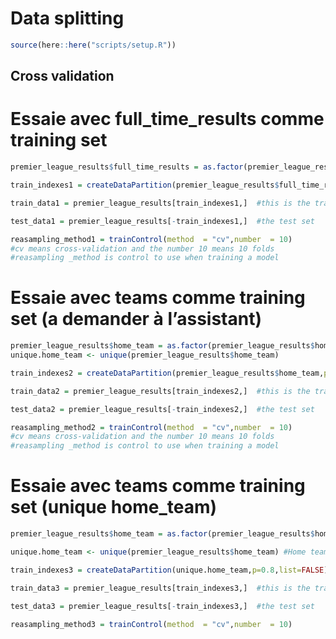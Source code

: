 # Data splitting

```r
source(here::here("scripts/setup.R"))
```

## Cross validation

# Essaie avec full_time_results comme training set

```r

premier_league_results$full_time_results = as.factor(premier_league_results$full_time_results) #to transform our response variable to a factor in order to take into consideration the levels

train_indexes1 = createDataPartition(premier_league_results$full_time_results,p=0.8,list=FALSE) # p percentage of the training set, in this case 80%

train_data1 = premier_league_results[train_indexes1,]  #this is the training set

test_data1 = premier_league_results[-train_indexes1,]  #the test set

reasampling_method1 = trainControl(method  = "cv",number  = 10) 
#cv means cross-validation and the number 10 means 10 folds
#reasampling _method is control to use when training a model

```


# Essaie avec teams comme training set (a demander à l'assistant)
```r

premier_league_results$home_team = as.factor(premier_league_results$home_team) #to transform our response variable to a factor in order to take into consideration the levels
unique.home_team <- unique(premier_league_results$home_team)

train_indexes2 = createDataPartition(premier_league_results$home_team,p=0.8,list=FALSE) # p percentage of the training set, in this case 80%

train_data2 = premier_league_results[train_indexes2,]  #this is the training set

test_data2 = premier_league_results[-train_indexes2,]  #the test set

reasampling_method2 = trainControl(method  = "cv",number  = 10) 
#cv means cross-validation and the number 10 means 10 folds
#reasampling _method is control to use when training a model

```

# Essaie avec teams comme training set (unique home_team)
```r

premier_league_results$home_team = as.factor(premier_league_results$home_team) #to transform our response variable to a factor in order to take into consideration the levels

unique.home_team <- unique(premier_league_results$home_team) #Home teams are taken only once. 

train_indexes3 = createDataPartition(unique.home_team,p=0.8,list=FALSE) # p percentage of the training set, in this case 80%

train_data3 = premier_league_results[train_indexes3,]  #this is the training set

test_data3 = premier_league_results[-train_indexes3,]  #the test set

reasampling_method3 = trainControl(method  = "cv",number  = 10) 


```
